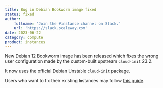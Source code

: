 ```yaml
---
title: Bug in Debian Bookworm image fixed
status: fixed
author:
    fullname: 'Join the #instance channel on Slack.'
    url: 'https://slack.scaleway.com'
date: 2023-06-22
category: compute
product: instances
---
```


New Debian 12 Bookworm image has been released which fixes the wrong
user configuration made by the custom-built upstream `cloud-init` 23.2.

It now uses the official Debian Unstable `cloud-init` package.

Users who want to fix their existing Instances may follow [this guide](/instances/troubleshooting/fix-cloud-init-debian12/).

